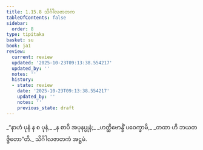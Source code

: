```yaml
---
title: 1.15.8 သိင်္ဂါလဇာတက
tableOfContents: false
sidebar:
  order: 8
type: tipitaka
basket: su
book: ja1
review:
  current: review
  updated: '2025-10-23T09:13:38.554217'
  updated_by: ''
  notes: ''
  history:
  - state: review
    date: '2025-10-23T09:13:38.554217'
    updated_by: ''
    notes: ''
    previous_state: draft
---
```



<ReviewStatus review={frontmatter.review} showDetails={true} />

<HypothesisAnnotation frontmatter={frontmatter} />

<DynamicBreadcrumb />

<Division number="148" book="ja1" e="ch" v="22" p="34">

<Paragraph number="327" type="verses" book="ja1">
_“နာဟံ ပုနံ န စ ပုနံ,_  
_န စာပိ အပုနပ္ပုနံ;_  
_ဟတ္ထိဗောန္ဒိံ ပဝေက္ခာမိ,_  
_တထာ ဟိ ဘယတဇ္ဇိတော”တိ._  


</Paragraph>
</Division>

<Paragraph number="328" type="center" book="ja1">
သိင်္ဂါလဇာတကံ အဋ္ဌမံ.
</Paragraph>